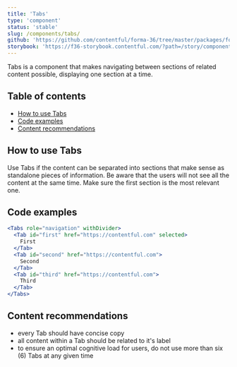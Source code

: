 ```yaml
---
title: 'Tabs'
type: 'component'
status: 'stable'
slug: /components/tabs/
github: 'https://github.com/contentful/forma-36/tree/master/packages/forma-36-react-components/src/components/Tabs'
storybook: 'https://f36-storybook.contentful.com/?path=/story/components-tabs--default'
---
```


Tabs is a component that makes navigating between sections of related content possible, displaying one section at a time.

## Table of contents

- [How to use Tabs](#how-to-use-Tabs)
- [Code examples](#code-examples)
- [Content recommendations](#content-recommendations)

## How to use Tabs

Use Tabs if the content can be separated into sections that make sense as standalone pieces of information.
Be aware that the users will not see all the content at the same time. Make sure the first section is the most relevant one.

## Code examples

```jsx
<Tabs role="navigation" withDivider>
  <Tab id="first" href="https://contentful.com" selected>
    First
  </Tab>
  <Tab id="second" href="https://contentful.com">
    Second
  </Tab>
  <Tab id="third" href="https://contentful.com">
    Third
  </Tab>
</Tabs>
```

## Content recommendations

- every Tab should have concise copy
- all content within a Tab should be related to it's label
- to ensure an optimal cognitive load for users, do not use more than six (6) Tabs at any given time
